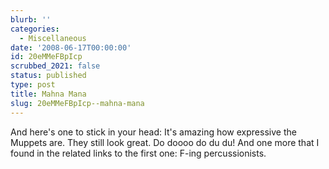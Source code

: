 ```yaml
---
blurb: ''
categories:
  - Miscellaneous
date: '2008-06-17T00:00:00'
id: 20eMMeFBpIcp
scrubbed_2021: false
status: published
type: post
title: Mahna Mana
slug: 20eMMeFBpIcp--mahna-mana
---
```


And here's one to stick in your head:
It's amazing how expressive the Muppets are. They still look great.
Do doooo do du du! And one more that I found in the related links
to the first one:
F-ing percussionists.
